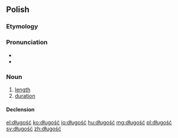 ==Polish==

===Etymology===
{{suffix|długi|ość|lang=pl}}

===Pronunciation===
* {{audio|Pl-długość.ogg|audio}}
* {{IPA|[ˈdwuɡɔɕt͡ɕ]|lang=pl}}

===Noun===
{{pl-noun|f}}

# [[length]]
# [[duration]]

====Declension====
{{pl-decl-noun-ść|długoś}}

[[el:długość]]
[[ko:długość]]
[[io:długość]]
[[hu:długość]]
[[mg:długość]]
[[pl:długość]]
[[sv:długość]]
[[zh:długość]]
